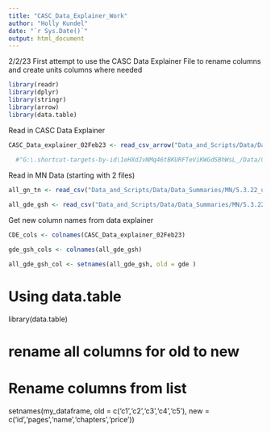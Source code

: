 ```yaml
---
title: "CASC_Data_Explainer_Work"
author: "Holly Kundel"
date: "`r Sys.Date()`"
output: html_document
---
```


2/2/23
First attempt to use the CASC Data Explainer File to rename columns and create units columns where needed

```r
library(readr)
library(dplyr)
library(stringr)
library(arrow)
library(data.table)
```

Read in CASC Data Explainer
```r
CASC_Data_explainer_02Feb23 <- read_csv_arrow("Data_and_Scripts/Data/Data_Explainer/CASC_Data_Explainer_for_R_Data_Manipulation_02Feb23.csv")
  
  #"G:\.shortcut-targets-by-id\1eHXdJvNMq46tBKURFTeViKWGdSBhWsL_/Data/CASC_Data_Explainer_for_R_manipulation.gsheet"
```

Read in MN Data (starting with 2 files)
```r
all_gn_tn <- read_csv("Data_and_Scripts/Data/Data_Summaries/MN/5.3.22_update/ALL-GNTN-SURVEYS.csv")

all_gde_gsh <- read_csv("Data_and_Scripts/Data/Data_Summaries/MN/5.3.22_update/ALL-GDEGSH-SURVEYS.csv")
```

Get new column names from data explainer
```r
CDE_cols <- colnames(CASC_Data_explainer_02Feb23)

gde_gsh_cols <- colnames(all_gde_gsh)

all_gde_gsh_col <- setnames(all_gde_gsh, old = gde )
```

# Using data.table
library(data.table)

# rename all columns for old to new
# Rename columns from list
setnames(my_dataframe, old = c('c1','c2','c3','c4','c5'), 
         new = c('id','pages','name','chapters','price'))

